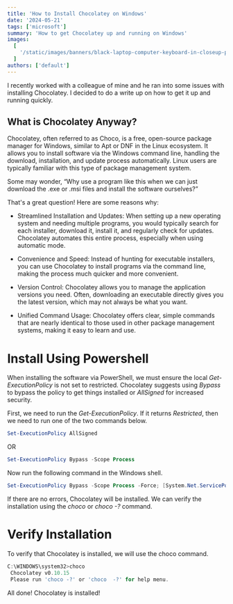 ```yaml
---
title: 'How to Install Chocolatey on Windows'
date: '2024-05-21'
tags: ['microsoft']
summary: 'How to get Chocolatey up and running on Windows'
images:
  [
    '/static/images/banners/black-laptop-computer-keyboard-in-closeup-photo__tadassar__T01GZhBSyMQ.jpg',
  ]
authors: ['default']
---
```

I recently worked with a colleague of mine and he ran into some issues with installing Chocolatey. I decided to do a write up on how to get it up and running quickly.

## What is Chocolatey Anyway?  

Chocolatey, often referred to as Choco, is a free, open-source package manager for Windows, similar to Apt or DNF in the Linux ecosystem. It allows you to install software via the Windows command line, handling the download, installation, and update process automatically. Linux users are typically familiar with this type of package management system.

Some may wonder, “Why use a program like this when we can just download the .exe or .msi files and install the software ourselves?”

That's a great question! Here are some reasons why:

* Streamlined Installation and Updates: When setting up a new operating system and needing multiple programs, you would typically search for each installer, download it, install it, and regularly check for updates. Chocolatey automates this entire process, especially when using automatic mode.
    
* Convenience and Speed: Instead of hunting for executable installers, you can use Chocolatey to install programs via the command line, making the process much quicker and more convenient.
    
* Version Control: Chocolatey allows you to manage the application versions you need. Often, downloading an executable directly gives you the latest version, which may not always be what you want.
    
* Unified Command Usage: Chocolatey offers clear, simple commands that are nearly identical to those used in other package management systems, making it easy to learn and use.
    

# **Install Using Powershell**

When installing the software via PowerShell, we must ensure the local *Get-ExecutionPolicy* is not set to restricted. Chocolatey suggests using *Bypass* to bypass the policy to get things installed or *AllSigned* for increased security.

First, we need to run the *Get-ExecutionPolicy*. If it returns *Restricted*, then we need to run one of the two commands below.

```powershell
Set-ExecutionPolicy AllSigned
```

OR

```powershell
Set-ExecutionPolicy Bypass -Scope Process
```

Now run the following command in the Windows shell.

```powershell
Set-ExecutionPolicy Bypass -Scope Process -Force; [System.Net.ServicePointManager]::SecurityProtocol = [System.Net.ServicePointManager]::SecurityProtocol -bor 3072; iex ((New-Object System.Net.WebClient).DownloadString('https://chocolatey.org/install.ps1')) 
```

If there are no errors, Chocolatey will be installed. We can verify the installation using the *choco* or *choco -?* command.

# **Verify Installation**

To verify that Chocolatey is installed, we will use the choco command.

```powershell
C:\WINDOWS\system32>choco
 Chocolatey v0.10.15
 Please run 'choco -?' or 'choco  -?' for help menu.
```

All done! Chocolatey is installed!
